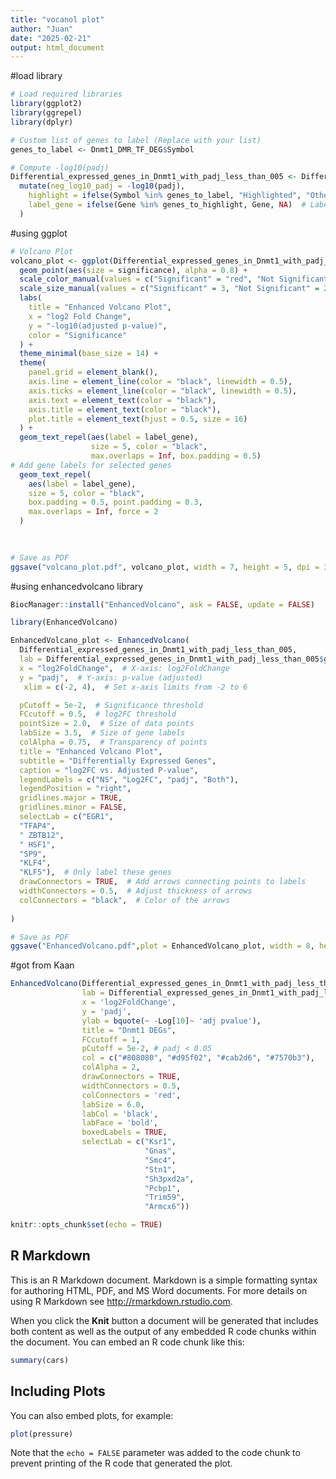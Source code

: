 ---
title: "vocanol plot"
author: "Juan"
date: "2025-02-21"
output: html_document
---
#load library
```{r}
# Load required libraries
library(ggplot2)
library(ggrepel)
library(dplyr)
```
```{r}
# Custom list of genes to label (Replace with your list)
genes_to_label <- Dnmt1_DMR_TF_DEG$Symbol

```
```{r}
# Compute -log10(padj)
Differential_expressed_genes_in_Dnmt1_with_padj_less_than_005 <- Differential_expressed_genes_in_Dnmt1_with_padj_less_than_005 %>%
  mutate(neg_log10_padj = -log10(padj),  
    highlight = ifelse(Symbol %in% genes_to_label, "Highlighted", "Other"),  # Mark highlighted genes
    label_gene = ifelse(Gene %in% genes_to_highlight, Gene, NA)  # Label only selected genes
  )

```
#using ggplot
```{r}
# Volcano Plot
volcano_plot <- ggplot(Differential_expressed_genes_in_Dnmt1_with_padj_less_than_005, aes(x = log2FoldChange, y = neg_log10_padj, color = significance)) +
  geom_point(aes(size = significance), alpha = 0.8) +  
  scale_color_manual(values = c("Significant" = "red", "Not Significant" = "gray70")) +
  scale_size_manual(values = c("Significant" = 3, "Not Significant" = 2)) +
  labs(
    title = "Enhanced Volcano Plot",
    x = "log2 Fold Change",
    y = "-log10(adjusted p-value)",
    color = "Significance"
  ) +
  theme_minimal(base_size = 14) +
  theme(
    panel.grid = element_blank(),
    axis.line = element_line(color = "black", linewidth = 0.5),
    axis.ticks = element_line(color = "black", linewidth = 0.5),
    axis.text = element_text(color = "black"),
    axis.title = element_text(color = "black"),
    plot.title = element_text(hjust = 0.5, size = 16)
  ) +
  geom_text_repel(aes(label = label_gene), 
                  size = 5, color = "black", 
                  max.overlaps = Inf, box.padding = 0.5)
# Add gene labels for selected genes
  geom_text_repel(
    aes(label = label_gene),
    size = 5, color = "black", 
    box.padding = 0.5, point.padding = 0.3,
    max.overlaps = Inf, force = 2
  )
  
  

# Save as PDF
ggsave("volcano_plot.pdf", volcano_plot, width = 7, height = 5, dpi = 300, device = "pdf")
```
#using enhancedvolcano library
```{r}
BiocManager::install("EnhancedVolcano", ask = FALSE, update = FALSE)
```

```{r}
library(EnhancedVolcano)
```
```{r}
EnhancedVolcano_plot <- EnhancedVolcano(
  Differential_expressed_genes_in_Dnmt1_with_padj_less_than_005,
  lab = Differential_expressed_genes_in_Dnmt1_with_padj_less_than_005$genes,  # Labels for genes
  x = "log2FoldChange",  # X-axis: log2FoldChange
  y = "padj",  # Y-axis: p-value (adjusted)
   xlim = c(-2, 4),  # Set x-axis limits from -2 to 6

  pCutoff = 5e-2,  # Significance threshold
  FCcutoff = 0.5,  # log2FC threshold
  pointSize = 2.0,  # Size of data points
  labSize = 3.5,  # Size of gene labels
  colAlpha = 0.75,  # Transparency of points
  title = "Enhanced Volcano Plot",
  subtitle = "Differentially Expressed Genes",
  caption = "log2FC vs. Adjusted P-value",
  legendLabels = c("NS", "Log2FC", "padj", "Both"),
  legendPosition = "right",
  gridlines.major = TRUE,
  gridlines.minor = FALSE,
  selectLab = c("EGR1", 
  "TFAP4", 
  "	ZBTB12", 
  "	HSF1", 
  "SP9",
  "KLF4",
  "KLF5"),  # Only label these genes
  drawConnectors = TRUE,  # Add arrows connecting points to labels
  widthConnectors = 0.5,  # Adjust thickness of arrows
  colConnectors = "black",  # Color of the arrows
 
)

# Save as PDF
ggsave("EnhancedVolcano.pdf",plot = EnhancedVolcano_plot, width = 8, height = 6, dpi = 300)

```
#got from Kaan
```{r}
EnhancedVolcano(Differential_expressed_genes_in_Dnmt1_with_padj_less_than_005,
                lab = Differential_expressed_genes_in_Dnmt1_with_padj_less_than_005$genes,
                x = 'log2FoldChange',
                y = 'padj',
                ylab = bquote(~ -Log[10]~ 'adj pvalue'),
                title = "Dnmt1 DEGs", 
                FCcutoff = 1,
                pCutoff = 5e-2, # padj < 0.05
                col = c("#808080", "#d95f02", "#cab2d6", "#7570b3"),
                colAlpha = 2,
                drawConnectors = TRUE,
                widthConnectors = 0.5,
                colConnectors = 'red',
                labSize = 6.0,
                labCol = 'black',
                labFace = 'bold',
                boxedLabels = TRUE,
                selectLab = c("Ksr1",
                              "Gnas",
                              "Smc4",
                              "Stn1",
                              "Sh3pxd2a",
                              "Pcbp1",
                              "Trim59",
                              "Armcx6"))

```

```{r setup, include=FALSE}
knitr::opts_chunk$set(echo = TRUE)
```

## R Markdown

This is an R Markdown document. Markdown is a simple formatting syntax for authoring HTML, PDF, and MS Word documents. For more details on using R Markdown see <http://rmarkdown.rstudio.com>.

When you click the **Knit** button a document will be generated that includes both content as well as the output of any embedded R code chunks within the document. You can embed an R code chunk like this:

```{r cars}
summary(cars)
```

## Including Plots

You can also embed plots, for example:

```{r pressure, echo=FALSE}
plot(pressure)
```

Note that the `echo = FALSE` parameter was added to the code chunk to prevent printing of the R code that generated the plot.
